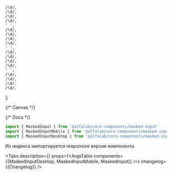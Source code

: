 

    /\d/,
    /\d/,
    /\d/,
    /\d/,
    ' ',
    /\d/,
    /\d/,
    /\d/,
    /\d/,
    ' ',
    /\d/,
    /\d/,
    /\d/,
    /\d/,
    ' ',
    /\d/,
    /\d/,
    /\d/,
    /\d/,
];

<Meta title='Components/MaskedInput' component={MaskedInput} id='MaskedInput' />

{/* Canvas */}

<Story name='MaskedInput'>
    <div style={{ width: '240px' }}>
        <MaskedInput mask={mask} placeholder='0000 0000 0000 0000' block={true} />
    </div>
</Story>

{/* Docs */}

<ComponentHeader
    name='MaskedInput'
    version={packageJson.version}
    package='@alfalab/core-components/masked-input'
/>

```jsx
import { MaskedInput } from '@alfalab/core-components/masked-input'
import { MaskedInputMobile } from '@alfalab/core-components/masked-input/mobile'
import { MaskedInputDesktop } from '@alfalab/core-components/masked-input/desktop';
```
Из индекса импортируется responsive версия компонента. 


<Tabs
    description={<Description />}
    props={<ArgsTable components={{MaskedInputDesktop, MaskedInputMobile, MaskedInput}}  />}
    changelog={<Markdown>{Changelog}</Markdown>}
/>
